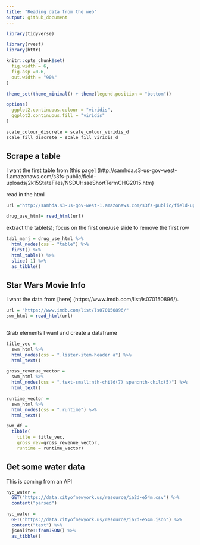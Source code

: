 ```yaml
---
title: "Reading data from the web"
output: github_document
---
```


```r
library(tidyverse)

library(rvest)
library(httr)

knitr::opts_chunk$set(
  fig.width = 6,
  fig.asp =0.6,
  out.width = "90%"
) 

theme_set(theme_minimal() + theme(legend.position = "bottom"))

options(
  ggplot2.continuous.colour = "viridis",
  ggplot2.continuous.fill = "viridis"
)

scale_colour_discrete = scale_colour_viridis_d
scale_fill_discrete = scale_fill_viridis_d

```
## Scrape a table

I want the first table from [this 
page] (http://samhda.s3-us-gov-west-1.amazonaws.com/s3fs-public/field-uploads/2k15StateFiles/NSDUHsaeShortTermCHG2015.htm)


read in the html
```r
url ="http://samhda.s3-us-gov-west-1.amazonaws.com/s3fs-public/field-uploads/2k15StateFiles/NSDUHsaeShortTermCHG2015.htm"

drug_use_html= read_html(url)

```

extract the table(s); focus on the first one/use slide to remove the first row

```r
tabl_marj = drug_use_html %>% 
  html_nodes(css = "table") %>% 
  first() %>% 
  html_table() %>% 
  slice(-1) %>% 
  as_tibble()
```


## Star Wars Movie Info

I want the data from [here] (https://www.imdb.com/list/ls070150896/).

```r

url = "https://www.imdb.com/list/ls070150896/"
swm_html = read_html(url)
  
```

Grab elements I want and create a dataframe

```r

title_vec = 
  swm_html %>% 
  html_nodes(css = ".lister-item-header a") %>% 
  html_text()

gross_revenue_vector = 
  swm_html %>% 
  html_nodes(css = ".text-small:nth-child(7) span:nth-child(5)") %>% 
  html_text()

runtime_vector =
  swm_html %>% 
  html_nodes(css = ".runtime") %>% 
  html_text()

swm_df =
  tibble(
    title = title_vec,
    gross_rev=gross_revenue_vector,
    runtime = runtime_vector)
```

## Get some water data
This is coming from an API

```r
nyc_water = 
  GET("https://data.cityofnewyork.us/resource/ia2d-e54m.csv") %>% 
  content("parsed")

nyc_water = 
  GET("https://data.cityofnewyork.us/resource/ia2d-e54m.json") %>% 
  content("text") %>% 
  jsonlite::fromJSON() %>% 
  as_tibble()
```




